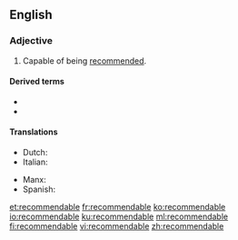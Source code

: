 ==English==

===Adjective===
{{en-adj}}

# Capable of being [[recommend]]ed.

====Derived terms====
* {{l|en|recommendableness}}
* {{l|en|recommendably}}

====Translations====
{{trans-top|capable of being recommended}}
* Dutch: {{t+|nl|aanbevelenswaardig}}
* Italian: {{t|it|raccomandabile}}
{{trans-mid}}
* Manx: {{t|gv|yn-choyrlaghey}}
* Spanish: {{t|es|recomendable}}
{{trans-bottom}}

[[et:recommendable]]
[[fr:recommendable]]
[[ko:recommendable]]
[[io:recommendable]]
[[ku:recommendable]]
[[ml:recommendable]]
[[fi:recommendable]]
[[vi:recommendable]]
[[zh:recommendable]]